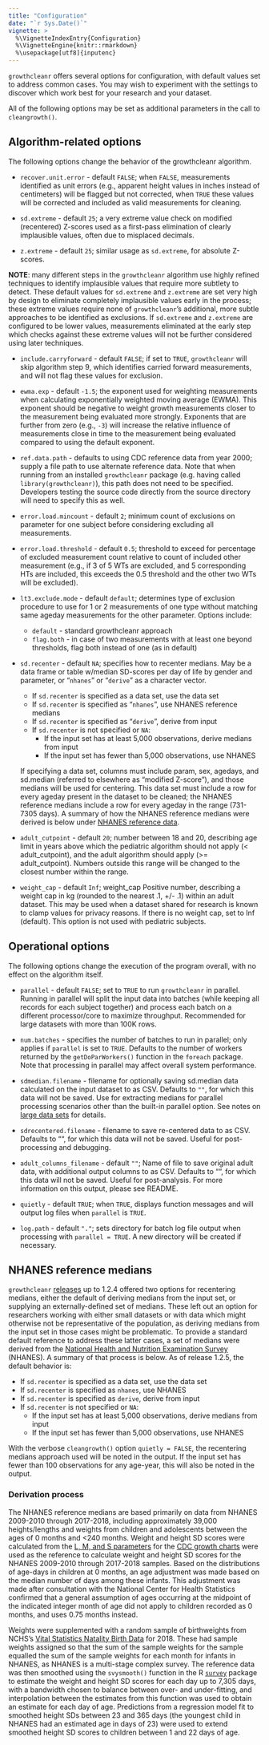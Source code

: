 ```yaml
---
title: "Configuration"
date: "`r Sys.Date()`"
vignette: >
  %\VignetteIndexEntry{Configuration}
  %\VignetteEngine{knitr::rmarkdown}
  %\usepackage[utf8]{inputenc}
---
```


`growthcleanr` offers several options for configuration, with default values set
to address common cases. You may wish to experiment with the settings to
discover which work best for your research and your dataset.

All of the following options may be set as additional parameters in the call to
`cleangrowth()`.

## Algorithm-related options

The following options change the behavior of the growthcleanr algorithm.

- `recover.unit.error` - default `FALSE`; when `FALSE`, measurements identified
  as unit errors (e.g., apparent height values in inches instead of centimeters)
  will be flagged but not corrected, when `TRUE` these values will be corrected
  and included as valid measurements for cleaning.

- `sd.extreme` - default `25`; a very extreme value check on modified
  (recentered) Z-scores used as a first-pass elimination of clearly implausible
  values, often due to misplaced decimals.

- `z.extreme` - default `25`; similar usage as `sd.extreme`, for absolute
  Z-scores.

**NOTE**: many different steps in the `growthcleanr` algorithm use highly
refined techniques to identify implausible values that require more subtlety to
detect. These default values for `sd.extreme` and `z.extreme` are set very high
by design to eliminate completely implausible values early in the process; these
extreme values require none of `growthcleanr`'s additional, more subtle
approaches to be identified as exclusions. If `sd.extreme` and `z.extreme` are
configured to be lower values, measurements eliminated at the early step which
checks against these extreme values will not be further considered using later
techniques.

- `include.carryforward` - default `FALSE`; if set to `TRUE`, `growthcleanr`
  will skip algorithm step 9, which identifies carried forward measurements, and
  will not flag these values for exclusion.

- `ewma.exp` - default `-1.5`; the exponent used for weighting measurements when
  calculating exponentially weighted moving average (EWMA). This exponent should
  be negative to weight growth measurements closer to the measurement being
  evaluated more strongly. Exponents that are further from zero (e.g., `-3`)
  will increase the relative influence of measurements close in time to the
  measurement being evaluated compared to using the default exponent.

- `ref.data.path` - defaults to using CDC reference data from year 2000; supply
  a file path to use alternate reference data. Note that when running from an
  installed `growthcleanr` package (e.g. having called `library(growthcleanr)`),
  this path does not need to be specified. Developers testing the source code
  directly from the source directory will need to specify this as well.

- `error.load.mincount` - default `2`; minimum count of exclusions on parameter
  for one subject before considering excluding all measurements.

- `error.load.threshold` - default `0.5`; threshold to exceed for percentage
  of excluded measurement count relative to count of included other measurement
  (e.g., if 3 of 5 WTs are excluded, and 5 corresponding HTs are included, this
  exceeds the 0.5 threshold and the other two WTs will be excluded).

- `lt3.exclude.mode` - default `default`; determines type of exclusion procedure
  to use for 1 or 2 measurements of one type without matching same ageday
  measurements for the other parameter. Options include:

  - `default` - standard growthcleanr approach
  - `flag.both` - in case of two measurements with at least one beyond
    thresholds, flag both instead of one (as in default)

- `sd.recenter` - default `NA`; specifies how to recenter medians. May be a data frame
  or table w/median SD-scores per day of life by gender and parameter, or "`nhanes`"
  or "`derive`" as a character vector.

  - If `sd.recenter` is specified as a data set, use the data set
  - If `sd.recenter` is specified as "`nhanes`", use NHANES reference medians
  - If `sd.recenter` is specified as "`derive`", derive from input
  - If `sd.recenter` is not specified or `NA`:
    - If the input set has at least 5,000 observations, derive medians from input
    - If the input set has fewer than 5,000 observations, use NHANES

  If specifying a data set, columns must include param, sex, agedays, and sd.median
  (referred to elsewhere as "modified Z-score"), and those medians will be used for
  centering. This data set must include a row for every ageday present in the dataset
  to be cleaned; the NHANES reference medians include a row for every ageday in the
  range (731-7305 days). A summary of how the NHANES reference medians were derived is
  below under [NHANES reference data](#nhanes-reference-medians-1).

- `adult_cutpoint` - default `20`; number between 18 and 20, describing age
  limit in years above which the pediatric algorithm should not apply (<
  adult_cutpoint), and the adult algorithm should apply (>= adult_cutpoint).
  Numbers outside this range will be changed to the closest number within the
  range.

- `weight_cap` - default `Inf`; weight_cap Positive number, describing a weight
  cap in kg (rounded to the nearest .1, +/- .1) within an adult dataset. This
  may be used when a dataset shared for research is known to clamp values for
  privacy reasons. If there is no weight cap, set to Inf (default). This option
  is not used with pediatric subjects.

## Operational options

The following options change the execution of the program overall, with no
effect on the algorithm itself.

- `parallel` - default `FALSE`; set to `TRUE` to run `growthcleanr` in parallel.
  Running in parallel will split the input data into batches (while keeping all
  records for each subject together) and process each batch on a different
  processor/core to maximize throughput. Recommended for large datasets with more
  than 100K rows.

- `num.batches` - specifies the number of batches to run in parallel; only
  applies if `parallel` is set to `TRUE`. Defaults to the number of workers
  returned by the `getDoParWorkers()` function in the `foreach` package. Note
  that processing in parallel may affect overall system performance.

- `sdmedian.filename` - filename for optionally saving sd.median data calculated
  on the input dataset to as CSV. Defaults to `""`, for which this data will not
  be saved. Use for extracting medians for parallel processing scenarios other
  than the built-in parallel option. See notes on [large data sets](#largedata)
  for details.

- `sdrecentered.filename` - filename to save re-centered data to as CSV.
  Defaults to "", for which this data will not be saved. Useful for
  post-processing and debugging.

- `adult_columns_filename` - default `""`; Name of file to save original adult
  data, with additional output columns to as CSV. Defaults to "", for which this
  data will not be saved. Useful for post-analysis. For more information on this
  output, please see README.

- `quietly` - default `TRUE`; when `TRUE`, displays function messages and will
  output log files when `parallel` is `TRUE`.

- `log.path` - default `"."`; sets directory for batch log file output when
  processing with `parallel = TRUE`. A new directory will be created if necessary.

## NHANES reference medians

`growthcleanr`
[releases](https://github.com/carriedaymont/growthcleanr/releases) up to 1.2.4
offered two options for recentering medians, either the default of deriving
medians from the input set, or supplying an externally-defined set of medians.
These left out an option for researchers working with either small datasets or
with data which might otherwise not be representative of the population, as
deriving medians from the input set in those cases might be problematic. To
provide a standard default reference to address these latter cases, a set of
medians were derived from the [National Health and Nutrition Examination
Survey](https://wwwn.cdc.gov/nchs/nhanes/Default.aspx) (NHANES). A summary of
that process is below. As of release 1.2.5, the default behavior is:

- If `sd.recenter` is specified as a data set, use the data set
- If `sd.recenter` is specified as `nhanes`, use NHANES
- If `sd.recenter` is specified as `derive`, derive from input
- If `sd.recenter` is not specified or `NA`:
  - If the input set has at least 5,000 observations, derive medians from input
  - If the input set has fewer than 5,000 observations, use NHANES

With the verbose `cleangrowth()` option `quietly = FALSE`, the recentering
medians approach used will be noted in the output. If the input set has fewer
than 100 observations for any age-year, this will also be noted in the output.

### Derivation process

The NHANES reference medians are based primarily on data from NHANES 2009-2010
through 2017-2018, including approximately 39,000 heights/lengths and weights
from children and adolescents between the ages of 0 months and <240 months.
Weight and height SD scores were calculated from the [L, M, and S
parameters](https://www.cdc.gov/growthcharts/percentile_data_files.htm) for the
[CDC growth
charts](https://www.cdc.gov/nccdphp/dnpao/growthcharts/resources/sas.htm) were
used as the reference to calculate weight and height SD scores for the NHANES
2009-2010 through 2017-2018 samples. Based on the distributions of age-days in
children at 0 months, an age adjustment was made based on the median number of
days among these infants. This adjustment was made after consultation with the
National Center for Health Statistics confirmed that a general assumption of
ages occurring at the midpoint of the indicated integer month of age did not
apply to children recorded as 0 months, and uses 0.75 months instead.

Weights were supplemented with a random sample of birthweights from NCHS's
[Vital Statistics Natality Birth
Data](https://www.nber.org/research/data/vital-statistics-natality-birth-data)
for 2018. These had sample weights assigned so that the sum of the sample
weights for the sample equalled the sum of the sample weights for each month for
infants in NHANES, as NHANES is a multi-stage complex survey. The reference data
was then smoothed using the `svysmooth()` function in the R
[`survey`](https://cran.r-project.org/package=survey) package to
estimate the weight and height SD scores for each day up to 7,305 days, with a
bandwidth chosen to balance between over- and under-fitting, and interpolation
between the estimates from this function was used to obtain an estimate for each
day of age. Predictions from a regression model fit to smoothed height SDs
between 23 and 365 days (the youngest child in NHANES had an estimated age in
days of 23) were used to extend smoothed height SD scores to children between 1
and 22 days of age.
